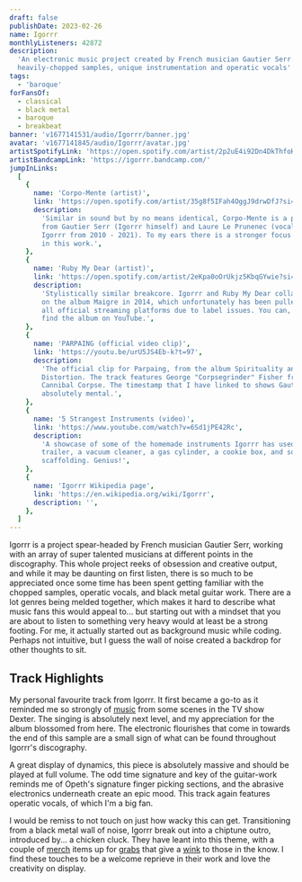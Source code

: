 ```yaml
---
draft: false
publishDate: 2023-02-26
name: Igorrr
monthlyListeners: 42872
description:
  'An electronic music project created by French musician Gautier Serr. A use of
  heavily-chopped samples, unique instrumentation and operatic vocals'
tags:
  - 'baroque'
forFansOf:
  - classical
  - black metal
  - baroque
  - breakbeat
banner: 'v1677141531/audio/Igorrr/banner.jpg'
avatar: 'v1677141845/audio/Igorrr/avatar.jpg'
artistSpotifyLink: 'https://open.spotify.com/artist/2p2uE4i92Dn4DkThfoKIB9?si=Ipsf5__zSuiWk31qV1W8UA'
artistBandcampLink: 'https://igorrr.bandcamp.com/'
jumpInLinks:
  [
    {
      name: 'Corpo-Mente (artist)',
      link: 'https://open.spotify.com/artist/35g8f5IFah4OggJ9drwDfJ?si=Yveg0OSfRxKEcauzzmRpPg',
      description:
        'Similar in sound but by no means identical, Corpo-Mente is a project
        from Gautier Serr (Igorrr himself) and Laure Le Prunenec (vocals in
        Igorrr from 2010 - 2021). To my ears there is a stronger focus on vocals
        in this work.',
    },
    {
      name: 'Ruby My Dear (artist)',
      link: 'https://open.spotify.com/artist/2eKpa0oOrUkjz5KbqGYwie?si=zQmlhlmqSOydlpFS_fsXSA',
      description:
        'Stylistically similar breakcore. Igorrr and Ruby My Dear collaborated
        on the album Maigre in 2014, which unfortunately has been pulled from
        all official streaming platforms due to label issues. You can, however,
        find the album on YouTube.',
    },
    {
      name: 'PARPAING (official video clip)',
      link: 'https://youtu.be/urU5JS4Eb-k?t=97',
      description:
        'The official clip for Parpaing, from the album Spirituality and
        Distortion. The track features George "Corpsegrinder" Fisher from
        Cannibal Corpse. The timestamp that I have linked to shows Gautier going
        absolutely mental.',
    },
    {
      name: '5 Strangest Instruments (video)',
      link: 'https://www.youtube.com/watch?v=6Sd1jPE42Rc',
      description:
        'A showcase of some of the homemade instruments Igorrr has used - a
        trailer, a vacuum cleaner, a gas cylinder, a cookie box, and some
        scaffolding. Genius!',
    },
    {
      name: 'Igorrr Wikipedia page',
      link: 'https://en.wikipedia.org/wiki/Igorrr',
      description: '',
    },
  ]
---
```



Igorrr is a project spear-headed by French musician Gautier Serr, working with
an array of super talented musicians at different points in the discography.
This whole project reeks of obsession and creative output, and while it may be
daunting on first listen, there is so much to be appreciated once some time has
been spent getting familiar with the chopped samples, operatic vocals, and black
metal guitar work. There are a lot genres being melded together, which makes it
hard to describe what music fans this would appeal to... but starting out with a
mindset that you are about to listen to something very heavy would at least be a
strong footing. For me, it actually started out as background music while
coding. Perhaps not intuitive, but I guess the wall of noise created a backdrop
for other thoughts to sit.

## Track Highlights

<AudioTitle
	client:only="react"
	startFromInSeconds={106}
	durationInSeconds={36}
	cloudinaryPath="v1677142875/audio/Igorrr/probleme.m4a"
	trackName="Problème d'émotion"
	spotifyLink="https://open.spotify.com/track/6fcCbjJDY2nJBXZccXGMi5?si=896625d9072d42c2"
/>
My personal favourite track from Igorrr. It first became a go-to as it reminded me
so strongly of [music](https://youtu.be/fUoDgYkhG84) from some scenes in the TV show
Dexter. The singing is absolutely next level, and my appreciation for the album blossomed
from here. The electronic flourishes that come in towards the end of this sample
are a small sign of what can be found throughout Igorrr's discography.

<AudioTitle
	client:only="react"
	startFromInSeconds={180}
	durationInSeconds={48}
	cloudinaryPath="v1679833518/audio/Igorrr/himalaya.m4a"
	trackName="Himalaya Massive Ritual"
	spotifyLink="https://open.spotify.com/track/2UufdUR5AtKco0sh0ihYc0?si=2ffb00a2e19e4afc"
/>
A great display of dynamics, this piece is absolutely massive and should be played
at full volume. The odd time signature and key of the guitar-work reminds me of Opeth's
signature finger picking sections, and the abrasive electronics underneath create
an epic mood. This track again features operatic vocals, of which I'm a big fan.

<AudioTitle
	client:only="react"
	startFromInSeconds={168}
	durationInSeconds={36}
	cloudinaryPath="v1679833904/audio/Igorrr/houmous.m4a"
	trackName="Houmous"
	spotifyLink="https://open.spotify.com/track/0Zy1tSVAQ8pIugxsEbeAar?si=b62550708a2645fc"
/>
I would be remiss to not touch on just how wacky this can get. Transitioning from
a black metal wall of noise, Igorrr break out into a chiptune outro, introduced by...
a chicken cluck. They have leant into this theme, with a couple of [merch](https://igorrr.bigcartel.com/product/igorrr-skull)
items up for [grabs](https://igorrr.bigcartel.com/product/igorrr-chicken-vitruve-male)
that give a [wink](https://igorrr.bigcartel.com/product/igorrr-hoodie-grey) to those
in the know. I find these touches to be a welcome reprieve in their work and love
the creativity on display.
